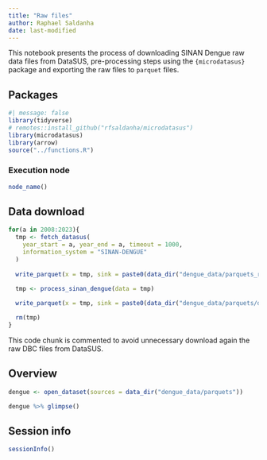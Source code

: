 ```yaml
---
title: "Raw files"
author: Raphael Saldanha
date: last-modified
---
```


This notebook presents the process of downloading SINAN Dengue raw data files from DataSUS, pre-processing steps using the `{microdatasus}` package and exporting the raw files to `parquet` files.

## Packages

```r
#| message: false
library(tidyverse)
# remotes::install_github("rfsaldanha/microdatasus")
library(microdatasus)
library(arrow)
source("../functions.R")
```

### Execution node

```r
node_name()
```

## Data download

```r
for(a in 2008:2023){
  tmp <- fetch_datasus(
    year_start = a, year_end = a, timeout = 1000,
    information_system = "SINAN-DENGUE"
  )
  
  write_parquet(x = tmp, sink = paste0(data_dir("dengue_data/parquets_raw/dengue_chik_"),a, ".parquet"))

  tmp <- process_sinan_dengue(data = tmp)
  
  write_parquet(x = tmp, sink = paste0(data_dir("dengue_data/parquets/dengue_"), a, ".parquet"))

  rm(tmp)
}
```

::: callout-warning
This code chunk is commented to avoid unnecessary download again the raw DBC files from DataSUS.
:::

## Overview

```r
dengue <- open_dataset(sources = data_dir("dengue_data/parquets"))
```

```r
dengue %>% glimpse()
```

## Session info

```r
sessionInfo()
```

